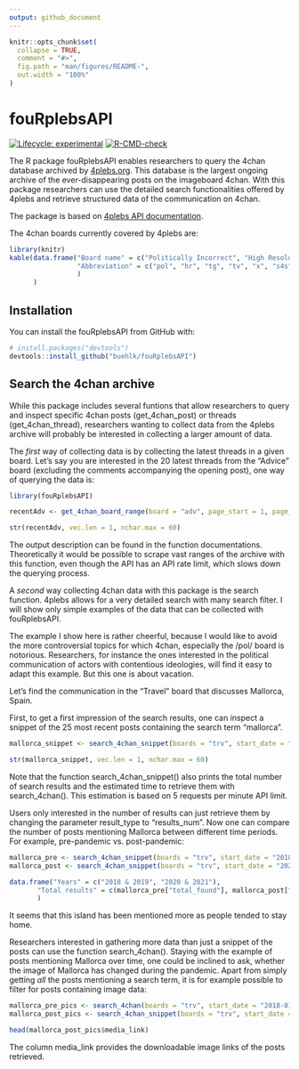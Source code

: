 ```yaml
---
output: github_document
---
```


<!-- README.md is generated from README.Rmd. Please edit that file -->

```r
knitr::opts_chunk$set(
  collapse = TRUE,
  comment = "#>",
  fig.path = "man/figures/README-",
  out.width = "100%"
)
```

# fouRplebsAPI

<!-- badges: start -->
[![Lifecycle: experimental](https://img.shields.io/badge/lifecycle-stable.svg)](https://lifecycle.r-lib.org/articles/stages.html#stable) 
[![R-CMD-check](https://github.com/buehlk/fouRplebsAPI/actions/workflows/R-CMD-check.yaml/badge.svg)](https://github.com/buehlk/fouRplebsAPI/actions/workflows/R-CMD-check.yaml)
<!-- badges: end -->

The R package fouRplebsAPI enables researchers to query the 4chan database archived by [4plebs.org](https://www.4plebs.org/). 
This database is the largest ongoing archive of the ever-disappearing posts on the imageboard 4chan. With this package researchers can use the detailed search functionalities offered by 4plebs and retrieve structured data of the communication on 4chan.

The package is based on [4plebs API documentation](https://4plebs.tech/foolfuuka/).

The 4chan boards currently covered by 4plebs are:

```r
library(knitr)
kable(data.frame("Board name" = c("Politically Incorrect", "High Resolution", "Traditional Games", "Television & Film", "Paranormal", "Sh*t 4chan Says", "Auto", "Advice", "Travel", "Flash", "Sports", "My Little Politics", "Mecha & Auto"),
                 "Abbreviation" = c("pol", "hr", "tg", "tv", "x", "s4s", "o", "adv", "trv", "f", "sp", "mlpol", "mo")
                 )
      )

```

## Installation

You can install the fouRplebsAPI from GitHub with:

``` r
# install.packages("devtools")
devtools::install_github("buehlk/fouRplebsAPI")
```

## Search the 4chan archive

While this package includes several funtions that allow researchers to query and inspect specific 4chan posts (get_4chan_post) or threads (get_4chan_thread), researchers wanting to collect data from the 4plebs archive will probably be interested in collecting a larger amount of data.

The *first* way of collecting data is by collecting the latest threads in a given board. Let's say you are interested in the 20 latest threads from the "Advice" board (excluding the comments accompanying the opening post), one way of querying the data is:

```r
library(fouRplebsAPI)

recentAdv <- get_4chan_board_range(board = "adv", page_start = 1, page_stop = 2, latest_comments = FALSE)

str(recentAdv, vec.len = 1, nchar.max = 60)
```

The output description can be found in the function documentations. Theoretically it would be possible to scrape vast ranges of the archive with this function, even though the API has an API rate limit, which slows down the querying process. 

A *second* way collecting 4chan data with this package is the search function. 4plebs allows for a very detailed search with many search filter. I will show only simple examples of the data that can be collected with fouRplebsAPI.

The example I show here is rather cheerful, because I would like to avoid the more controversial topics for which 4chan, especially the /pol/ board is notorious. Researchers, for instance the ones interested in the political communication of actors with contentious ideologies, will find it easy to adapt this example. 
But this one is about vacation.

Let's find the communication in the "Travel" board that discusses Mallorca, Spain.

First, to get a first impression of the search results, one can inspect a snippet of the 25 most recent posts containing the search term "mallorca".

```r
mallorca_snippet <- search_4chan_snippet(boards = "trv", start_date = "2021-01-01", end_date = "2022-12-31", text = "mallorca")

str(mallorca_snippet, vec.len = 1, nchar.max = 60)
```
Note that the function search_4chan_snippet() also prints the total number of search results and the estimated time to retrieve them with search_4chan(). This estimation is based on 5 requests per minute API limit.

Users only interested in the number of results can just retrieve them by changing the parameter result_type to "results_num". Now one can compare the number of posts mentioning Mallorca between different time periods. For example, pre-pandemic vs. post-pandemic:

```r
mallorca_pre <- search_4chan_snippet(boards = "trv", start_date = "2018-01-01", end_date = "2019-12-31", text = "mallorca", result_type = "results_num")
mallorca_post <- search_4chan_snippet(boards = "trv", start_date = "2020-01-01", end_date = "2021-12-31", text = "mallorca", result_type = "results_num")

data.frame("Years" = c("2018 & 2019", "2020 & 2021"),
       "Total results" = c(mallorca_pre["total_found"], mallorca_post["total_found"])
       )
```
It seems that this island has been mentioned more as people tended to stay home.

Researchers interested in gathering more data than just a snippet of the posts can use the function search_4chan(). Staying with the example of posts mentioning Mallorca over time, one could be inclined to ask, whether the image of Mallorca has changed during the pandemic. Apart from simply getting *all* the posts mentioning a search term, it is for example possible to filter for posts containing image data:

```r
mallorca_pre_pics <- search_4chan(boards = "trv", start_date = "2018-01-01", end_date = "2019-12-31", text = "mallorca", show_only = "image")
mallorca_post_pics <- search_4chan_snippet(boards = "trv", start_date = "2018-01-01", end_date = "2019-12-31", text = "mallorca", show_only = "image")

head(mallorca_post_pics$media_link)
```
The column media_link provides the downloadable image links of the posts retrieved.

